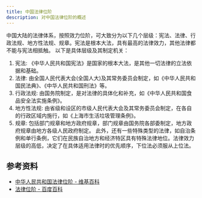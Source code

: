 ```yaml
---
title: 中国法律位阶
description: 对中国法律位阶的概述
---
```


中国大陆的法律体系，按照效力位阶，可大致分为以下几个层级：宪法、法律、行政法规、地方性法规、规章。宪法是根本大法，具有最高的法律效力，其他法律都不能与宪法相抵触。
以下是具体层级及其制定机关：
1. 宪法:
《中华人民共和国宪法》是国家的根本大法，是其他一切法律的立法依据和基础。
2. 法律:
由全国人民代表大会(全国人大)及其常务委员会制定，如《中华人民共和国民法典》、《中华人民共和国刑法》等。
3. 行政法规:
由国务院制定，是对法律的具体化和补充，如《中华人民共和国食品安全法实施条例》。
4. 地方性法规:
由省级和设区的市级人民代表大会及其常务委员会制定，在各自的行政区域内施行，如《上海市生活垃圾管理条例》。
5. 规章:
包括部门规章和地方政府规章，部门规章由国务院各部委制定，地方政府规章由地方各级人民政府制定。
此外，还有一些特殊类型的法律，如自治条例和单行条例，它们在民族自治地方和经济特区具有特殊法律地位。法律效力层级的高低，决定了在具体适用法律时的优先顺序，下位法必须服从上位法。

## 参考资料

- [中华人民共和国法律位阶 - 维基百科](https://zh.wikipedia.org/wiki/%E4%B8%AD%E8%8F%AF%E4%BA%BA%E6%B0%91%E5%85%B1%E5%92%8C%E5%9C%8B%E6%B3%95%E5%BE%8B#%E6%B3%95%E5%BE%8B%E4%BD%8D%E9%98%B6)
- [法律位阶 - 百度百科](https://baike.baidu.com/item/%E6%B3%95%E5%BE%8B%E4%BD%8D%E9%98%B6/)
